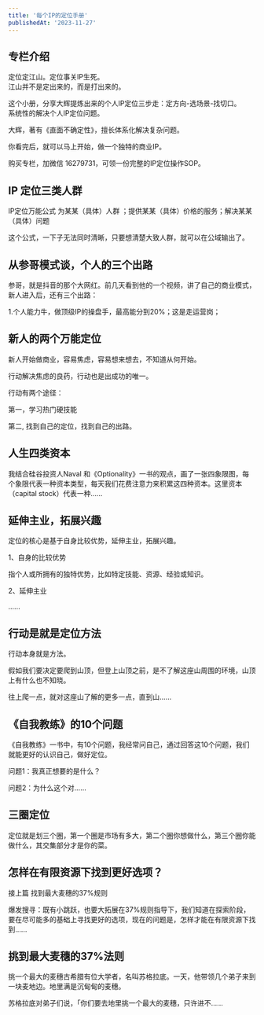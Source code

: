 ```yaml
---
title: '每个IP的定位手册'
publishedAt: '2023-11-27'
---
```


## 专栏介绍

定位定江山。定位事关IP生死。  
江山并不是定出来的，而是打出来的。  
  
这个小册，分享大辉提炼出来的个人IP定位三步走：定方向-选场景-找切口。  
系统性的解决个人IP定位问题。  
  
大辉，著有《直面不确定性》，擅长体系化解决复杂问题。  
  
你看完后，就可以马上开始，做一个独特的商业IP。  
  
购买专栏，加微信 16279731，可领一份完整的IP定位操作SOP。

## IP 定位三类人群
IP定位万能公式 为某某（具体）人群 ；提供某某（具体）价格的服务；解决某某（具体）问题

这个公式，一下子无法同时清晰，只要想清楚大致人群，就可以在公域输出了。

## 从参哥模式谈，个人的三个出路
参哥，就是抖音的那个大网红。前几天看到他的一个视频，讲了自己的商业模式，新人进入后，还有三个出路：

1.个人能力牛，做顶级IP的操盘手，最高能分到20%；这是走运营岗；

## 新人的两个万能定位
新人开始做商业，容易焦虑，容易想来想去，不知道从何开始。

行动解决焦虑的良药，行动也是出成功的唯一。

行动有两个途径：

第一，学习热门硬技能

第二, 找到自己的定位，找到自己的出路。

## 人生四类资本
我结合硅谷投资人Naval 和《Optionality》一书的观点，画了一张四象限图，每个象限代表一种资本类型，每天我们花费注意力来积累这四种资本。这里资本（capital stock）代表一种......

## 延伸主业，拓展兴趣
定位的核心是基于自身比较优势，延伸主业，拓展兴趣。

1、自身的比较优势

指个人或所拥有的独特优势，比如特定技能、资源、经验或知识。

2、延伸主业

......

## 行动是就是定位方法
行动本身就是方法。

假如我们要决定要爬到山顶，但登上山顶之前，是不了解这座山周围的环境，山顶上有什么也不知晓。

往上爬一点，就对这座山了解的更多一点，直到山......

## 《自我教练》的10个问题
《自我教练》一书中，有10个问题，我经常问自己，通过回答这10个问题，我们就能更好的认识自己，做好定位。

问题1：我真正想要的是什么？

问题2：为什么这个对......

## 三圈定位
定位就是划三个圈，第一个圈是市场有多大，第二个圈你想做什么，第三个圈你能做什么，其交集部分才是你的菜。

## 怎样在有限资源下找到更好选项？
接上篇 找到最大麦穗的37%规则 

爆发搜寻：既有小跳跃，也要大拓展在37%规则指导下，我们知道在探索阶段，要在尽可能多的基础上寻找更好的选项，现在的问题是，怎样才能在有限资源下找到......

## 挑到最大麦穗的37%法则
挑一个最大的麦穗古希腊有位大学者，名叫苏格拉底。一天，他带领几个弟子来到一块麦地边。地里满是沉甸甸的麦穗。

苏格拉底对弟子们说，「你们要去地里挑一个最大的麦穗，只许进不......

